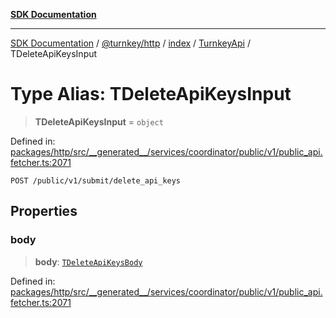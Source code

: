[**SDK Documentation**](../../../../../../README.mdx)

***

[SDK Documentation](../../../../../../packages.mdx) / [@turnkey/http](../../../../README.mdx) / [index](../../../README.mdx) / [TurnkeyApi](../README.mdx) / TDeleteApiKeysInput

# Type Alias: TDeleteApiKeysInput

> **TDeleteApiKeysInput** = `object`

Defined in: [packages/http/src/\_\_generated\_\_/services/coordinator/public/v1/public\_api.fetcher.ts:2071](https://github.com/tkhq/sdk/blob/3a88af7d1d927c6022706911d6af0f92f1440e00/packages/http/src/__generated__/services/coordinator/public/v1/public_api.fetcher.ts#L2071)

`POST /public/v1/submit/delete_api_keys`

## Properties

### body

> **body**: [`TDeleteApiKeysBody`](TDeleteApiKeysBody.mdx)

Defined in: [packages/http/src/\_\_generated\_\_/services/coordinator/public/v1/public\_api.fetcher.ts:2071](https://github.com/tkhq/sdk/blob/3a88af7d1d927c6022706911d6af0f92f1440e00/packages/http/src/__generated__/services/coordinator/public/v1/public_api.fetcher.ts#L2071)
